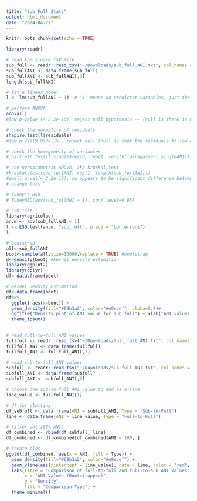 ```yaml
---
title: "Sub_Full Stats"
output: html_document
date: "2024-04-22"
---
```


```r
knitr::opts_chunk$set(echo = TRUE)
```

```r
library(readr)

# read the single TSV file
sub_full <- readr::read_tsv("~/Downloads/sub_full_ANI.txt", col_names = FALSE)
sub_fullANI <- data.frame(sub_full)
sub_fullANI <- sub_fullANI[,3]
length(sub_fullANI)

```
```r
# fit a linear model
l <- lm(sub_fullANI ~ 1)  # '1' means no predictor variables, just the intercept

# perform ANOVA
anova(l)
#low p-value (< 2.2e-16), reject null hypothesis -- (null is there is not sig strain difference)

# check the normality of residuals
shapiro.test(l$residuals)
#low p-val(9.893e-15), reject null (null is that the residuals follow a normal distribution)

# check the homogeneity of variances
# bartlett.test(l_single$resid, rep(1, length(lparagasseri_singleANI)))  # (1 represents the single strain)

# use nonparametric ANOVA, aka kruskal.test
#kruskal.test(sub_fullANI, rep(1, length(sub_fullANI)))
#small p-val(< 2.2e-16), so appears to be significant difference between strains
# change this ^

```

```r
# Tukey's HSD
# TukeyHSD(aov(sub_fullANI ~ 1), conf.level=0.95)

# LSD Test
library(agricolae)
an.m <- aov(sub_fullANI ~ 1)
l <- LSD.test(an.m, "sub_full", p.adj = "bonferroni")
l

```

```r
# Bootstrap
all<-sub_fullANI 
boot<-sample(all,size=10000,replace = TRUE) #bootstrap
d<-density(boot) #kernel density estimation
library(ggplot2)
library(dplyr)
df<-data.frame(boot)

# Kernel Density Estimation
df<-data.frame(boot)
df%>%
  ggplot( aes(x=boot)) +
  geom_density(fill="#69b3a2", color="#e9ecef", alpha=0.8)+
  ggtitle("Density plot of ANI value for sub_full") + xlab("ANI values(bootstrapped)")
  theme_ipsum()
  
```

```r
# read full-to-full ANI values
fullfull <- readr::read_tsv("~/Downloads/full_full_ANI.txt", col_names = FALSE)
fullfull_ANI <- data.frame(fullfull)
fullfull_ANI <- fullfull_ANI[,3]

# read sub-to-full ANI values
subfull <- readr::read_tsv("~/Downloads/sub_full_ANI.txt", col_names = FALSE)
subfull_ANI <- data.frame(subfull)
subfull_ANI <- subfull_ANI[,3]

# choose one sub-to-full ANI value to add as a line
line_value <- fullfull_ANI[1]  

# df for plotting
df_subfull <- data.frame(ANI = subfull_ANI, Type = "Sub-to-Full")
line <- data.frame(ANI = line_value, Type = "Full-to-Full")

# filter out 100% ANIs
df_combined <- rbind(df_subfull, line)
df_combined <- df_combined[df_combined$ANI < 100, ]

# create plot
ggplot(df_combined, aes(x = ANI, fill = Type)) +
  geom_density(fill="#69b3a2", color="#e9ecef") +
  geom_vline(aes(xintercept = line_value), data = line, color = "red", size = 1) + 
  labs(title = "Comparison of full-to-full and full-to-sub ANI Values",
       x = "ANI Values (Bootstrapped)",
       y = "Density",
       fill = "Comparison Type") +
  theme_minimal()
```
